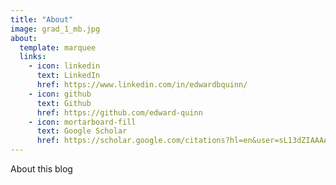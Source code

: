 ```yaml
---
title: "About"
image: grad_1_mb.jpg
about:
  template: marquee
  links:
    - icon: linkedin
      text: LinkedIn
      href: https://www.linkedin.com/in/edwardbquinn/
    - icon: github
      text: Github
      href: https://github.com/edward-quinn
    - icon: mortarboard-fill
      text: Google Scholar
      href: https://scholar.google.com/citations?hl=en&user=sL13dZIAAAAJ&view_op=list_works&sortby=pubdate
---
```


About this blog
